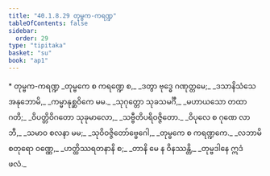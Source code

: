 ```yaml
---
title: "40.1.8.29 တုမ္ဗက-ကရဏ္ဍ"
tableOfContents: false
sidebar:
  order: 29
type: "tipitaka"
basket: "su"
book: "ap1"
---
```



<DynamicBreadcrumb />

<Paragraph type="center" book="ap1">
* တုမ္ဗက-ကရဏ္ဍ
</Paragraph>

<Division number="162" book="ap1" e="ch" v="20" p="365">

<Paragraph number="4459" type="verses" book="ap1">
_တုမ္ဗကေ စ ကရဏ္ဍေ စ,_  
_ဒတွာ ဗုဒ္ဓေ ဂဏုတ္တမေ;_  
_ဒသာနိသံသေ အနုဘောမိ,_  
_ကမ္မာနုစ္ဆဝိကေ မမ._  

</Paragraph>

</Division>
<Division number="163" book="ap1" e="ch" v="20" p="365">

<Paragraph number="4460" type="verses" book="ap1">
_သုဂုတ္တော သုခသမင်္ဂီ,_  
_မဟာယသော တထာဂတိ;_  
_ဝိပတ္တိဝိဂတော သုခုမာလော,_  
_သဗ္ဗီတိပရိဝဇ္ဇိတော._  

</Paragraph>

</Division>
<Division number="164" book="ap1" e="ch" v="20" p="365">

<Paragraph number="4461" type="verses" book="ap1">
_ဝိပုလေ စ ဂုဏေ လာဘီ,_  
_သမာဝ စလနာ မမ;_  
_သုဝိဝဇ္ဇိတော်ဗ္ဗေဂေါ,_  
_တုမ္ဗကေ စ ကရဏ္ဍကေ._  

</Paragraph>

</Division>
<Division number="165" book="ap1" e="ch" v="20" p="365">

<Paragraph number="4462" type="verses" book="ap1">
_လဘာမိ စတုရော ဝဏ္ဏေ,_  
_ဟတ္ထိဿရတနာနိ စ;_  
_တာနိ မေ န ဝိနဿန္တိ,_  
_တုမ္ဗဒါနေ ဣဒံ ဖလံ._
</Paragraph>
</Division>